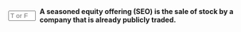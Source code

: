::: {.question-block}

<form onsubmit="event.preventDefault(); checkAnswerBox('q29','T')" style="display: flex; align-items: center; gap: 8px;">
<input type="text" id="q29" name="q29" maxlength="1" placeholder="T or F"
         style="width: 55px;" data-correct-answer="T" /> <label for="q29"><strong>A seasoned equity offering (SEO) is the sale of stock by a company that is already publicly traded.</strong></label>
</form>

<div id="feedback-q29" class="feedback" data-status="" style="display:none;">
The sentence is TRUE.
</div>
:::
